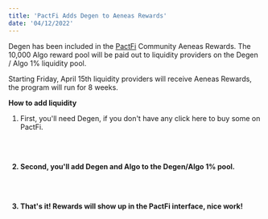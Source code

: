 ```yaml
---
title: 'PactFi Adds Degen to Aeneas Rewards'
date: '04/12/2022'
---
```



<Post frontmatter={props.pageContext.frontmatter}>

Degen has been included in the [PactFi](https://pact.fi) Community Aeneas Rewards. The 10,000 Algo reward pool will be paid out to liquidity providers on the Degen / Algo 1% liquidity pool.
<br/>

Starting Friday, April 15th liquidity providers will receive Aeneas Rewards, the program will run for 8 weeks.
<br/>

**How to add liquidity**
<br/>

1. First, you'll need Degen, if you don't have any click here to buy some on PactFi.

<B title='Buy Degen' link='https://app.pact.fi/swap?pair=ALGO0/DEGEN+TOKEN417708610(100)' />
<br/>
<br/>

2. Second, you'll add Degen and Algo to the Degen/Algo 1% pool.

<B title='Add Liquidity' link='https://app.pact.fi/add-liquidity/677288079' />
<br/>
<br/>

3. That's it! Rewards will show up in the PactFi interface, nice work!

</Post>
